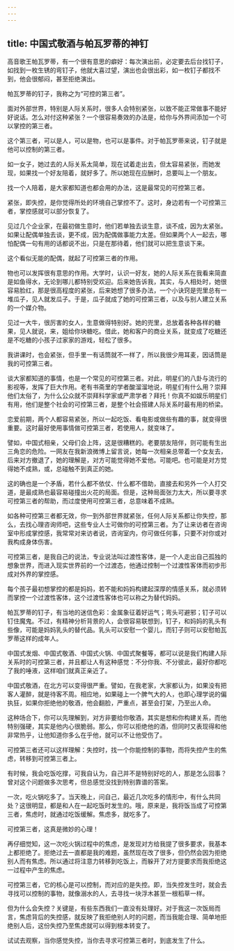 ```yaml
---
---
---
```

title: 中国式敬酒与帕瓦罗蒂的神钉
---



高音歌王帕瓦罗蒂，有一个很有意思的癖好：每次演出前，必定要去后台找钉子，如找到一枚生锈的弯钉子，他就大喜过望，演出也会很出彩，如一枚钉子都找不到，他会很郁闷，甚至拒绝演出。

帕瓦罗蒂的钉子，我称之为“可控的第三者”。

面对外部世界，特别是人际关系时，很多人会特别紧张，以致不能正常做事不能好好说话。怎么对付这种紧张？一个很容易奏效的办法是，给你与外界间添加一个可以掌控的第三者。

这个第三者，可以是人，可以是物，也可以是事件。对于帕瓦罗蒂来说，钉子就是他可以控制的第三者。

如一女子，她过去的人际关系太简单，现在试着走出去，但太容易紧张，而她发现，如果找一个好友陪着，就好多了。所以她现在应酬时，总要叫上一个朋友。

找一个人陪着，是大家都知道也都会用的办法，这是最常见的可控第三者。

紧张，即失控，是你觉得所处的环境自己掌控不了。这时，身边若有一个可控第三者，掌控感就可以部分恢复了。

见过几个企业家，在最初做生意时，他们若单独去谈生意，谈不成，因为太紧张。如果让配偶单独去谈，更不成，因为配偶做事能力太差。但如果两个人一起去，哪怕配偶一句有用的话都说不出，只是在那待着，他们就可以把生意谈下来。

这个看似无能的配偶，就起了可控第三者的作用。

物也可以发挥很有意思的作用。大学时，认识一好友，她的人际关系在我看来简直是如鱼得水，无论到哪儿都特别受欢迎。后来她告诉我，其实，与人相处时，她很容易脸红，那是很高程度的紧张，后来她想了很多办法，一个小诀窍是兜里总有一堆瓜子，见人就发瓜子。于是，瓜子就成了她的可控第三者，以及与别人建立关系的一个媒介物。

见过一大牛，很厉害的女人，生意做得特别好。她的兜里，总放着各种各样的糖果，见人就说，来，姐给你块糖吃。借此，她和客户的商业关系，就变成了吃糖还是不吃糖的小孩子过家家的游戏，轻松了很多。

我讲课时，也会紧张，但手里一有话筒就不一样了，所以我很少用耳麦，因话筒是我的可控第三者。

谈大家都知道的事情，也是一个常见的可控第三者。对此，明星们的八卦与流行的影视等，发挥了巨大作用。老有书斋里的学者酸溜溜地说，明星们有什么用？崇拜他们太俗了，为什么公众就不崇拜科学家或严肃学者？拜托！你真不如娱乐明星们有用，他们是整个社会的可控第三者，是整个社会搭建人际关系时最有用的桥梁。

恋爱前期，两个人都容易紧张，所以一起吃饭、看电影或做些有趣的事，就变得很重要。这时最好使用事情做可控第三者，若使用人，就变味了。

譬如，中国式相亲，父母们会上阵，这是很糟糕的。老要朋友陪伴，则可能有生出三角恋的危险。一网友在我新浪微博上留言说，她每一次相亲总带着一个女友去，后来对方撤退了，她的理解是，对方可能觉得她不爱他。可能吧。也可能是对方觉得她不成熟，或，总碰触不到真正的她。

这的确也是一个矛盾，若什么都不依仗、什么都不借助，直接去和另外一个人打交道，是最成熟也最容易碰撞出火花的局面。但是，这种局面张力太大，所以要寻求可控第三者的帮助，而过度使用可控第三者，总意味着不成熟。

如各种可控第三者都无效，你一到外部世界就紧张，任何人际关系都让你失控，那么，去找心理咨询师吧，这些专业人士可做你的可控第三者。为了让来访者在咨询室中形成掌控感，我常常对来访者说，咨询室内，你可做任何事，只要不对你或对我构成身体伤害。

可控第三者，是我自己的说法，专业说法叫过渡性客体，是一个人走出自己孤独的想象世界，而进入现实世界前的一个过渡态，他通过控制一个过渡性客体而初步形成对外界的掌控感。

每个孩子最初想掌控的都是妈妈，若不能和妈妈构建起深厚的情感关系，就必须转而掌控一个过渡性客体，这个过渡性客体也可以称之为替代妈妈。

帕瓦罗蒂的钉子，有当地的迷信色彩：金属象征着好运气；弯头可避邪；钉子可以钉住魔鬼。不过，有精神分析背景的人，会很容易联想到，钉子，和妈妈的乳头有些像，可能是妈妈乳头的替代品。乳头可以安慰一个婴儿，而钉子则可以安慰帕瓦罗蒂这样的成年人。

中国式发烟、中国式敬酒、中国式火锅、中国式聚餐等，都可以说是我们构建人际关系时的可控第三者，并且都让人有这种感觉：不分你我、不分彼此，最好你都吃了我的唾液，这样咱们就真正亲近了。

中国式敬酒，在北方可以变得很严重。譬如，在我老家，大家都认为，如果没有把客人灌醉，就是待客不周。相应地，如果碰上一个脾气大的人，也即心理学说的偏执狂，如果你拒绝他的敬酒，他会翻脸，严重点，甚至会打架，乃至出人命。

这种场合下，你可以先理解到，对方非要给你敬酒，其实是想和你构建关系，而他特别强硬，其实是他内心很脆弱。那么，你可以拒绝他的酒，但同时又表现得和他非常热乎，让他知道你多么在乎他，就可以不让他受伤了。

可控第三者还可以这样理解：失控时，找一个你能控制的事物，而将失控产生的焦虑，转移到可控第三者上。

有时候，我会吃饭吃撑，可我自认为，自己并不是特别好吃的人，那是怎么回事？曾对这个问题做多次思考，但总感觉没找到特别靠谱的答案。

一次，吃火锅吃多了。当天晚上，问自己，最近几次吃多的情形中，有什么共同处？这很明显，都是和人在一起吃饭时发生的。哦，原来是，我将饭当成了可控第三者，焦虑时，就通过吃饭缓解。焦虑多，就吃多了。

可控第三者，这真是微妙的心理！

再仔细觉知，这一次吃火锅过程中的焦虑，是发现对方给我提了很多要求，我基本上都拒绝了。拒绝过去一直都是我的难题，虽然现在改了很多，但仍然会因为拒绝别人而有焦虑。所以通过将注意力转移到吃饭上，而躲开了对方提要求而我拒绝这一过程中产生的焦虑。

可控第三者，它的核心是可以控制，而对应的是失控。即，当失控发生时，就会去寻找可以控制的事物，就像溺水的人，去寻找一块浮木甚至一根稻草一样。

但为什么会失控？关键是，有些东西我们一直没有处理好。对于我这一次饭局而言，焦虑背后的失控感，就反映了我拒绝别人时的问题，而当我能合理、简单地拒绝别人后，这份失控乃至焦虑就可以得到根本转变了。

试试去观察，当你感觉失控，当你去寻求可控第三者时，到底发生了什么。